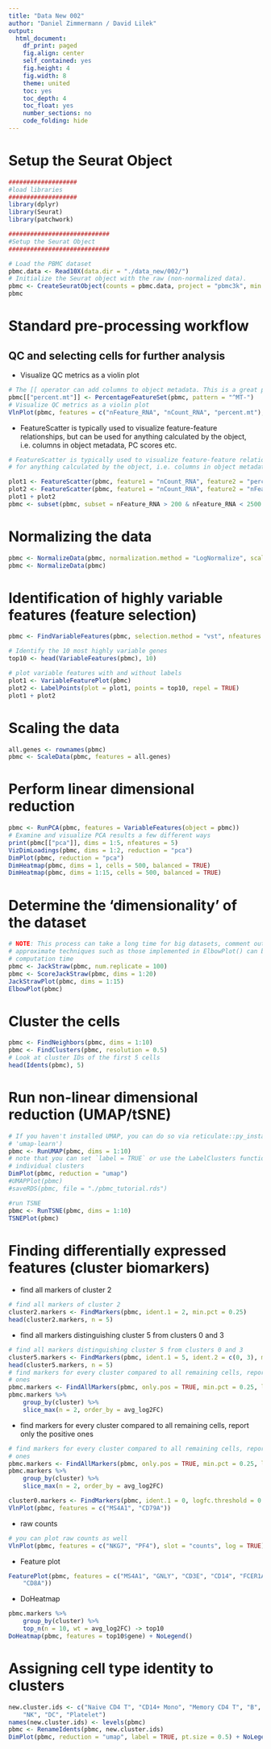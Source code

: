 ```yaml
---
title: "Data New 002"
author: "Daniel Zimmermann / David Lilek"
output:
  html_document:
    df_print: paged
    fig.align: center
    self_contained: yes
    fig.height: 4
    fig.width: 8
    theme: united
    toc: yes
    toc_depth: 4
    toc_float: yes
    number_sections: no
    code_folding: hide
---
```


# Setup the Seurat Object

```r
###################
#load libraries
###################
library(dplyr)
library(Seurat)
library(patchwork)

############################
#Setup the Seurat Object
############################

# Load the PBMC dataset
pbmc.data <- Read10X(data.dir = "./data_new/002/")
# Initialize the Seurat object with the raw (non-normalized data).
pbmc <- CreateSeuratObject(counts = pbmc.data, project = "pbmc3k", min.cells = 3, min.features = 200)
pbmc
```

# Standard pre-processing workflow

## QC and selecting cells for further analysis

* Visualize QC metrics as a violin plot

```r
# The [[ operator can add columns to object metadata. This is a great place to stash QC stats
pbmc[["percent.mt"]] <- PercentageFeatureSet(pbmc, pattern = "^MT-")
# Visualize QC metrics as a violin plot
VlnPlot(pbmc, features = c("nFeature_RNA", "nCount_RNA", "percent.mt"), ncol = 3)
```

* FeatureScatter is typically used to visualize feature-feature relationships, but can be used for anything calculated by the object, i.e. columns in object metadata, PC scores etc.

```r
# FeatureScatter is typically used to visualize feature-feature relationships, but can be used
# for anything calculated by the object, i.e. columns in object metadata, PC scores etc.

plot1 <- FeatureScatter(pbmc, feature1 = "nCount_RNA", feature2 = "percent.mt")
plot2 <- FeatureScatter(pbmc, feature1 = "nCount_RNA", feature2 = "nFeature_RNA")
plot1 + plot2
pbmc <- subset(pbmc, subset = nFeature_RNA > 200 & nFeature_RNA < 2500 & percent.mt < 5)
```

# Normalizing the data

```r
pbmc <- NormalizeData(pbmc, normalization.method = "LogNormalize", scale.factor = 10000)
pbmc <- NormalizeData(pbmc)
```

# Identification of highly variable features (feature selection)

```r
pbmc <- FindVariableFeatures(pbmc, selection.method = "vst", nfeatures = 2000)

# Identify the 10 most highly variable genes
top10 <- head(VariableFeatures(pbmc), 10)

# plot variable features with and without labels
plot1 <- VariableFeaturePlot(pbmc)
plot2 <- LabelPoints(plot = plot1, points = top10, repel = TRUE)
plot1 + plot2
```

# Scaling the data

```r
all.genes <- rownames(pbmc)
pbmc <- ScaleData(pbmc, features = all.genes)
```

# Perform linear dimensional reduction

```r
pbmc <- RunPCA(pbmc, features = VariableFeatures(object = pbmc))
# Examine and visualize PCA results a few different ways
print(pbmc[["pca"]], dims = 1:5, nfeatures = 5)
VizDimLoadings(pbmc, dims = 1:2, reduction = "pca")
DimPlot(pbmc, reduction = "pca")
DimHeatmap(pbmc, dims = 1, cells = 500, balanced = TRUE)
DimHeatmap(pbmc, dims = 1:15, cells = 500, balanced = TRUE)
```

# Determine the ‘dimensionality’ of the dataset

```r
# NOTE: This process can take a long time for big datasets, comment out for expediency. More
# approximate techniques such as those implemented in ElbowPlot() can be used to reduce
# computation time
pbmc <- JackStraw(pbmc, num.replicate = 100)
pbmc <- ScoreJackStraw(pbmc, dims = 1:20)
JackStrawPlot(pbmc, dims = 1:15)
ElbowPlot(pbmc)
```

# Cluster the cells

```r
pbmc <- FindNeighbors(pbmc, dims = 1:10)
pbmc <- FindClusters(pbmc, resolution = 0.5)
# Look at cluster IDs of the first 5 cells
head(Idents(pbmc), 5)
```

# Run non-linear dimensional reduction (UMAP/tSNE)

```r
# If you haven't installed UMAP, you can do so via reticulate::py_install(packages =
# 'umap-learn')
pbmc <- RunUMAP(pbmc, dims = 1:10)
# note that you can set `label = TRUE` or use the LabelClusters function to help label
# individual clusters
DimPlot(pbmc, reduction = "umap")
#UMAPPlot(pbmc)
#saveRDS(pbmc, file = "./pbmc_tutorial.rds")
```

```r
#run TSNE
pbmc <- RunTSNE(pbmc, dims = 1:10)
TSNEPlot(pbmc)
```

# Finding differentially expressed features (cluster biomarkers)

* find all markers of cluster 2
```r
# find all markers of cluster 2
cluster2.markers <- FindMarkers(pbmc, ident.1 = 2, min.pct = 0.25)
head(cluster2.markers, n = 5)
```

* find all markers distinguishing cluster 5 from clusters 0 and 3

```r
# find all markers distinguishing cluster 5 from clusters 0 and 3
cluster5.markers <- FindMarkers(pbmc, ident.1 = 5, ident.2 = c(0, 3), min.pct = 0.25)
head(cluster5.markers, n = 5)
# find markers for every cluster compared to all remaining cells, report only the positive
# ones
pbmc.markers <- FindAllMarkers(pbmc, only.pos = TRUE, min.pct = 0.25, logfc.threshold = 0.25)
pbmc.markers %>%
    group_by(cluster) %>%
    slice_max(n = 2, order_by = avg_log2FC)
```

* find markers for every cluster compared to all remaining cells, report only the positive ones

```r
# find markers for every cluster compared to all remaining cells, report only the positive
# ones
pbmc.markers <- FindAllMarkers(pbmc, only.pos = TRUE, min.pct = 0.25, logfc.threshold = 0.25)
pbmc.markers %>%
    group_by(cluster) %>%
    slice_max(n = 2, order_by = avg_log2FC)
```

```r
cluster0.markers <- FindMarkers(pbmc, ident.1 = 0, logfc.threshold = 0.25, test.use = "roc", only.pos = TRUE)
VlnPlot(pbmc, features = c("MS4A1", "CD79A"))

```

* raw counts

```r
# you can plot raw counts as well
VlnPlot(pbmc, features = c("NKG7", "PF4"), slot = "counts", log = TRUE)
```

* Feature plot

```r
FeaturePlot(pbmc, features = c("MS4A1", "GNLY", "CD3E", "CD14", "FCER1A", "FCGR3A", "LYZ", "PPBP",
    "CD8A"))
```

* DoHeatmap

```r
pbmc.markers %>%
    group_by(cluster) %>%
    top_n(n = 10, wt = avg_log2FC) -> top10
DoHeatmap(pbmc, features = top10$gene) + NoLegend()
```

# Assigning cell type identity to clusters

```r
new.cluster.ids <- c("Naive CD4 T", "CD14+ Mono", "Memory CD4 T", "B", "CD8 T", "FCGR3A+ Mono",
    "NK", "DC", "Platelet")
names(new.cluster.ids) <- levels(pbmc)
pbmc <- RenameIdents(pbmc, new.cluster.ids)
DimPlot(pbmc, reduction = "umap", label = TRUE, pt.size = 0.5) + NoLegend()
```

